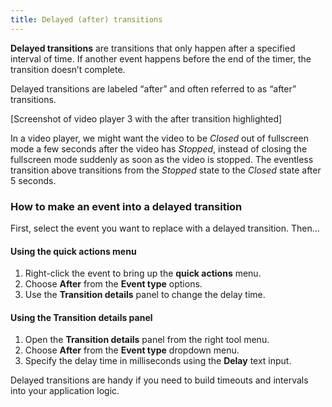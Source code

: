 ```yaml
---
title: Delayed (after) transitions
---
```


**Delayed transitions** are transitions that only happen after a specified interval of time. If another event happens before the end of the timer, the transition doesn’t complete.

Delayed transitions are labeled “after” and often referred to as “after” transitions.

[Screenshot of video player 3 with the after transition highlighted]

In a video player, we might want the video to be *Closed* out of fullscreen mode a few seconds after the video has *Stopped*, instead of closing the fullscreen mode suddenly as soon as the video is stopped. The eventless transition above transitions from the *Stopped* state to the *Closed* state after 5 seconds.

### How to make an event into a delayed transition

First, select the event you want to replace with a delayed transition. Then…

#### Using the **quick actions** menu

1. Right-click the event to bring up the **quick actions** menu.
2. Choose **After** from the **Event type** options.
3. Use the **Transition details** panel to change the delay time.

#### Using the **Transition details** panel

1. Open the **Transition details** panel from the right tool menu.
2. Choose **After** from the **Event type** dropdown menu.
3. Specify the delay time in milliseconds using the **Delay** text input.

Delayed transitions are handy if you need to build timeouts and intervals into your application logic.
